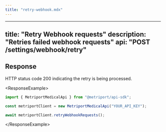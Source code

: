 ```yaml
---
title: "retry-webhook.mdx"
---
```


---
title: "Retry Webhook requests"
description: "Retries failed webhook requests"
api: "POST /settings/webhook/retry"
---

## Response

HTTP status code 200 indicating the retry is being processed.

&lt;ResponseExample&gt;

```javascript Metriport SDK
import { MetriportMedicalApi } from "@metriport/api-sdk";

const metriportClient = new MetriportMedicalApi("YOUR_API_KEY");

await metriportClient.retryWebhookRequests();
```

&lt;/ResponseExample&gt;
